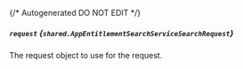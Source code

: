{/* Autogenerated DO NOT EDIT  */}

##### `request` *{`shared.AppEntitlementSearchServiceSearchRequest`}*
The request object to use for the request.
<Collapsible>
    <AppEntitlementSearchServiceSearchRequest/>
</Collapsible>


